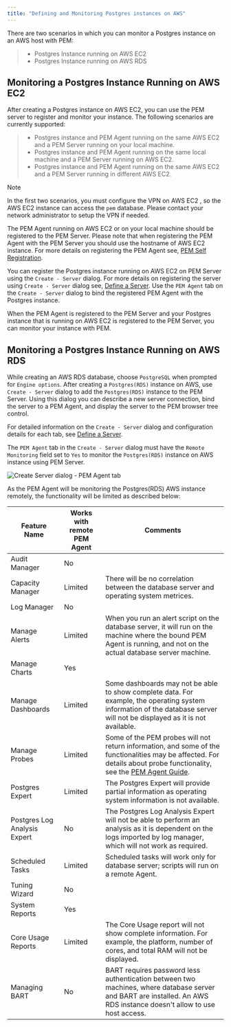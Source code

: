 ```yaml
---
title: "Defining and Monitoring Postgres instances on AWS"
---
```


There are two scenarios in which you can monitor a Postgres instance on an AWS host with PEM:

> -   Postgres Instance running on AWS EC2
> -   Postgres Instance running on AWS RDS

## Monitoring a Postgres Instance Running on AWS EC2

After creating a Postgres instance on AWS EC2, you can use the PEM server to register and monitor your instance. The following scenarios are currently supported:

> -   Postgres instance and PEM Agent running on the same AWS EC2 and a PEM Server running on your local machine.
> -   Postgres instance and PEM Agent running on the same local machine and a PEM Server running on AWS EC2.
> -   Postgres instance and PEM Agent running on the same AWS EC2 and a PEM Server running in different AWS EC2.

<div class="note">

<div class="title">

Note

</div>

In the first two scenarios, you must configure the VPN on AWS EC2 , so the AWS EC2 instance can access the `pem` database. Please contact your network administrator to setup the VPN if needed.

</div>

The PEM Agent running on AWS EC2 or on your local machine should be registered to the PEM Server. Please note that when registering the PEM Agent with the PEM Server you should use the hostname of AWS EC2 instance. For more details on registering the PEM Agent see, [PEM Self Registration](../../02_toc_pem_agent/07_pem_agent_self_registration/#pem_agent_self_registration).

You can register the Postgres instance running on AWS EC2 on PEM Server using the `Create - Server` dialog. For more details on registering the server using `Create - Server` dialog see, [Define a Server](../07_pem_define_connection/#pem_define_connection). Use the `PEM Agent` tab on the `Create - Server` dialog to bind the registered PEM Agent with the Postgres instance.

When the PEM Agent is registered to the PEM Server and your Postgres instance that is running on AWS EC2 is registered to the PEM Server, you can monitor your instance with PEM.

## Monitoring a Postgres Instance Running on AWS RDS

While creating an AWS RDS database, choose `PostgreSQL` when prompted for `Engine options`. After creating a `Postgres(RDS)` instance on AWS, use `Create - Server` dialog to add the `Postgres(RDS)` instance to the PEM Server. Using this dialog you can describe a new server connection, bind the server to a PEM Agent, and display the server to the PEM browser tree control.

For detailed information on the `Create - Server` dialog and configuration details for each tab, see [Define a Server](../07_pem_define_connection/#pem_define_connection).

The `PEM Agent` tab in the `Create - Server` dialog must have the `Remote Monitoring` field set to `Yes` to monitor the `Postgres(RDS)` instance on AWS instance using PEM Server.

![Create Server dialog - PEM Agent tab](../images/create_server_pem_agent_tab_remote_monitoring.png)

As the PEM Agent will be monitoring the Postgres(RDS) AWS instance remotely, the functionality will be limited as described below:

| **Feature Name**             | **Works with remote PEM Agent** | **Comments**                                                                                                                                                                                              |
| ---------------------------- | ------------------------------- | --------------------------------------------------------------------------------------------------------------------------------------------------------------------------------------------------------- |
| Audit Manager                | No                              |                                                                                                                                                                                                           |
| Capacity Manager             | Limited                         | There will be no correlation between the database server and operating system metrices.                                                                                                                   |
| Log Manager                  | No                              |                                                                                                                                                                                                           |
| Manage Alerts                | Limited                         | When you run an alert script on the database server, it will run on the machine where the bound PEM Agent is running, and not on the actual database server machine.                                      |
| Manage Charts                | Yes                             |                                                                                                                                                                                                           |
| Manage Dashboards            | Limited                         | Some dashboards may not be able to show complete data. For example, the operating system information of the database server will not be displayed as it is not available.                                 |
| Manage Probes                | Limited                         | Some of the PEM probes will not return information, and some of the functionalities may be affected. For details about probe functionality, see the [PEM Agent Guide](https://enterprisedb.com/edb-docs). |
| Postgres Expert              | Limited                         | The Postgres Expert will provide partial information as operating system information is not available.                                                                                                    |
| Postgres Log Analysis Expert | No                              | The Postgres Log Analysis Expert will not be able to perform an analysis as it is dependent on the logs imported by log manager, which will not work as required.                                         |
| Scheduled Tasks              | Limited                         | Scheduled tasks will work only for database server; scripts will run on a remote Agent.                                                                                                                   |
| Tuning Wizard                | No                              |                                                                                                                                                                                                           |
| System Reports               | Yes                             |                                                                                                                                                                                                           |
| Core Usage Reports           | Limited                         | The Core Usage report will not show complete information. For example, the platform, number of cores, and total RAM will not be displayed.                                                                |
| Managing BART                | No                              | BART requires password less authentication between two machines, where database server and BART are installed. An AWS RDS instance doesn't allow to use host access.                                      |
